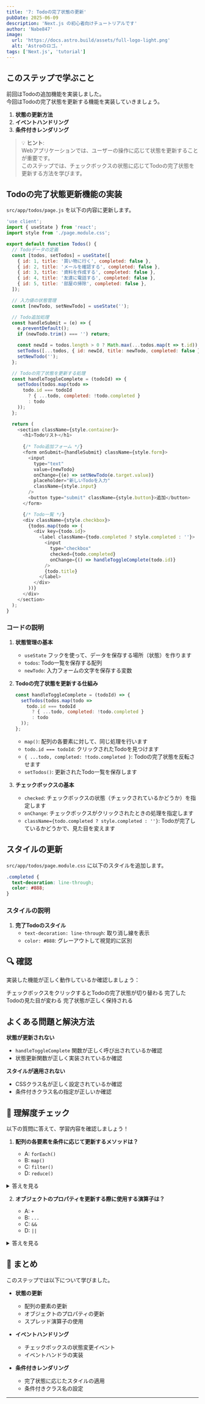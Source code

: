 ```yaml
---
title: '7: Todoの完了状態の更新'
pubDate: 2025-06-09
description: 'Next.js の初心者向けチュートリアルです'
author: 'Nabe847'
image:
  url: 'https://docs.astro.build/assets/full-logo-light.png'
  alt: 'Astroのロゴ。'
tags: ['Next.js', 'tutorial']
---
```


## このステップで学ぶこと

前回はTodoの追加機能を実装しました。  
今回はTodoの完了状態を更新する機能を実装していきましょう。

1. **状態の更新方法**
2. **イベントハンドリング**
3. **条件付きレンダリング**

> 💡 **ヒント**:  
> Webアプリケーションでは、ユーザーの操作に応じて状態を更新することが重要です。  
> このステップでは、チェックボックスの状態に応じてTodoの完了状態を更新する方法を学びます。

## Todoの完了状態更新機能の実装

`src/app/todos/page.js` を以下の内容に更新します。

```javascript
'use client';
import { useState } from 'react';
import style from './page.module.css';

export default function Todos() {
  // Todoデータの定義
  const [todos, setTodos] = useState([
    { id: 1, title: '買い物に行く', completed: false },
    { id: 2, title: 'メールを確認する', completed: false },
    { id: 3, title: '資料を作成する', completed: false },
    { id: 4, title: '友達に電話する', completed: false },
    { id: 5, title: '部屋の掃除', completed: false },
  ]);

  // 入力値の状態管理
  const [newTodo, setNewTodo] = useState('');

  // Todo追加処理
  const handleSubmit = (e) => {
    e.preventDefault();
    if (newTodo.trim() === '') return;

    const newId = todos.length > 0 ? Math.max(...todos.map(t => t.id)) + 1 : 1;
    setTodos([...todos, { id: newId, title: newTodo, completed: false }]);
    setNewTodo('');
  };

  // Todoの完了状態を更新する処理
  const handleToggleComplete = (todoId) => {
    setTodos(todos.map(todo =>
      todo.id === todoId
        ? { ...todo, completed: !todo.completed }
        : todo
    ));
  };

  return (
    <section className={style.container}>
      <h1>Todoリスト</h1>
      
      {/* Todo追加フォーム */}
      <form onSubmit={handleSubmit} className={style.form}>
        <input
          type="text"
          value={newTodo}
          onChange={(e) => setNewTodo(e.target.value)}
          placeholder="新しいTodoを入力"
          className={style.input}
        />
        <button type="submit" className={style.button}>追加</button>
      </form>

      {/* Todo一覧 */}
      <div className={style.checkbox}>
        {todos.map(todo => (
          <div key={todo.id}>
            <label className={todo.completed ? style.completed : ''}>
              <input
                type="checkbox"
                checked={todo.completed}
                onChange={() => handleToggleComplete(todo.id)}
              />
              {todo.title}
            </label>
          </div>
        ))}
      </div>
    </section>
  );
}
```

### コードの説明

1. **状態管理の基本**
   - `useState` フックを使って、データを保存する場所（状態）を作ります
   - `todos`: Todo一覧を保存する配列
   - `newTodo`: 入力フォームの文字を保存する変数

2. **Todoの完了状態を更新する仕組み**
   ```javascript
   const handleToggleComplete = (todoId) => {
     setTodos(todos.map(todo =>
       todo.id === todoId
         ? { ...todo, completed: !todo.completed }
         : todo
     ));
   };
   ```
   - `map()`: 配列の各要素に対して、同じ処理を行います
   - `todo.id === todoId`: クリックされたTodoを見つけます
   - `{ ...todo, completed: !todo.completed }`: Todoの完了状態を反転させます
   - `setTodos()`: 更新されたTodo一覧を保存します

3. **チェックボックスの基本**
   - `checked`: チェックボックスの状態（チェックされているかどうか）を指定します
   - `onChange`: チェックボックスがクリックされたときの処理を指定します
   - `className={todo.completed ? style.completed : ''}`: Todoが完了しているかどうかで、見た目を変えます

## スタイルの更新

`src/app/todos/page.module.css` に以下のスタイルを追加します。

```css
.completed {
  text-decoration: line-through;
  color: #888;
}
```

### スタイルの説明

1. **完了Todoのスタイル**
   - `text-decoration: line-through`: 取り消し線を表示
   - `color: #888`: グレーアウトして視覚的に区別

## 🔍 確認

実装した機能が正しく動作しているか確認しましょう：


<div>
  <ChecklistItem client:load id="step7-point1">
    チェックボックスをクリックするとTodoの完了状態が切り替わる
  </ChecklistItem>
  <ChecklistItem client:load id="step7-point2">
    完了したTodoの見た目が変わる
  </ChecklistItem>
  <ChecklistItem client:load id="step7-point3">
    完了状態が正しく保持される
  </ChecklistItem>
</div>

## よくある問題と解決方法

**状態が更新されない**
- `handleToggleComplete` 関数が正しく呼び出されているか確認
- 状態更新関数が正しく実装されているか確認

**スタイルが適用されない**
- CSSクラス名が正しく設定されているか確認
- 条件付きクラス名の指定が正しいか確認

## 🎯 理解度チェック

以下の質問に答えて、学習内容を確認しましょう！

1. **配列の各要素を条件に応じて更新するメソッドは？**

   - A: `forEach()`
   - B: `map()`
   - C: `filter()`
   - D: `reduce()`

<details>
<summary>答えを見る</summary>

   **答え: B: `map()`**
   - `map()` は配列の各要素に対して処理を行い、新しい配列を作成します
   - このステップでは、特定のTodoの完了状態を更新するために使用しています
</details>

2. **オブジェクトのプロパティを更新する際に使用する演算子は？**

   - A: `+`
   - B: `...`
   - C: `&&`
   - D: `||`

<details>
<summary>答えを見る</summary>

   **答え: B: `...`**
   - スプレッド演算子（`...`）は、オブジェクトのプロパティを展開して新しいオブジェクトを作成します
   - このステップでは、Todoオブジェクトのプロパティを更新するために使用しています
</details>

## 📝 まとめ

このステップでは以下について学びました。

- **状態の更新**
  - 配列の要素の更新
  - オブジェクトのプロパティの更新
  - スプレッド演算子の使用

- **イベントハンドリング**
  - チェックボックスの状態変更イベント
  - イベントハンドラの実装

- **条件付きレンダリング**
  - 完了状態に応じたスタイルの適用
  - 条件付きクラス名の設定

---
